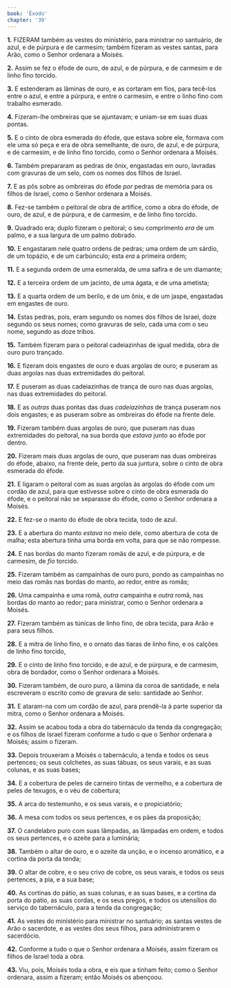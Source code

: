 ```yaml
---
book: 'Êxodo'
chapter: '39'
---
```


**1.** FIZERAM também as vestes do ministério, para ministrar no santuário, de azul, e de púrpura e de carmesim; também fizeram as vestes santas, para Arão, como o Senhor ordenara a Moisés.

**2.** Assim se fez o éfode de ouro, de azul, e de púrpura, e de carmesim e de linho fino torcido.

**3.** E estenderam as lâminas de ouro, e as cortaram em fios, para tecê-los entre o azul, e entre a púrpura, e entre o carmesim, e entre o linho fino com trabalho esmerado.

**4.** Fizeram-lhe ombreiras que se ajuntavam; e uniam-se em suas duas pontas.

**5.** E o cinto de obra esmerada do éfode, que estava sobre ele, formava com ele uma só peça e era de obra semelhante, de ouro, de azul, e de púrpura, e de carmesim, e de linho fino torcido, como o Senhor ordenara a Moisés.

**6.** Também prepararam as pedras de ônix, engastadas em ouro, lavradas com gravuras de um selo, com os nomes dos filhos de Israel.

**7.** E as pôs sobre as ombreiras do éfode *por* pedras de memória para os filhos de Israel, como o Senhor ordenara a Moisés.

**8.** Fez-se também o peitoral de obra de artífice, como a obra do éfode, de ouro, de azul, e de púrpura, e de carmesim, e de linho fino torcido.

**9.** Quadrado era; duplo fizeram o peitoral; o seu comprimento *era* de um palmo, e a sua largura de um palmo dobrado.

**10.** E engastaram nele quatro ordens de pedras; uma ordem de um sárdio, de um topázio, e de um carbúnculo; esta *era* a primeira ordem;

**11.** E a segunda ordem de uma esmeralda, de uma safira e de um diamante;

**12.** E a terceira ordem de um jacinto, de uma ágata, e de uma ametista;

**13.** E a quarta ordem de um berilo, e de um ônix, e de um jaspe, engastadas em engastes de ouro.

**14.** Estas pedras, pois, eram segundo os nomes dos filhos de Israel, doze segundo os seus nomes; como gravuras de selo, cada uma com o seu nome, segundo as doze tribos.

**15.** Também fizeram para o peitoral cadeiazinhas de igual medida, obra de ouro puro trançado.

**16.** E fizeram dois engastes de ouro e duas argolas de ouro; e puseram as duas argolas nas duas extremidades do peitoral.

**17.** E puseram as duas cadeiazinhas de trança de ouro nas duas argolas, nas duas extremidades do peitoral.

**18.** E as *outras* duas pontas das duas *cadeiazinhas* de trança puseram nos dois engastes; e as puseram sobre as ombreiras do éfode na frente dele.

**19.** Fizeram também duas argolas de ouro, que puseram nas duas extremidades do peitoral, na sua borda que *estava* junto ao éfode por dentro.

**20.** Fizeram mais duas argolas de ouro, que puseram nas duas ombreiras do éfode, abaixo, na frente dele, perto da sua juntura, sobre o cinto de obra esmerada do éfode.

**21.** E ligaram o peitoral com as suas argolas às argolas do éfode com um cordão de azul, para que estivesse sobre o cinto de obra esmerada do éfode, e o peitoral não se separasse do éfode, como o Senhor ordenara a Moisés.

**22.** E fez-se o manto do éfode de obra tecida, todo de azul.

**23.** E a abertura do manto *estava* no meio dele, como abertura de cota de malha; esta abertura tinha uma borda em volta, para que se não rompesse.

**24.** E nas bordas do manto fizeram romãs de azul, e de púrpura, e de carmesim, de *fio* torcido.

**25.** Fizeram também as campainhas de ouro puro, pondo as campainhas no meio das romãs nas bordas do manto, ao redor, entre as romãs;

**26.** Uma campainha e uma romã, *outra* campainha e *outra* romã, nas bordas do manto ao redor; para ministrar, como o Senhor ordenara a Moisés.

**27.** Fizeram também as túnicas de linho fino, de obra tecida, para Arão e para seus filhos.

**28.** E a mitra de linho fino, e o ornato das tiaras de linho fino, e os calções de linho fino torcido,

**29.** E o cinto de linho fino torcido, e de azul, e de púrpura, e de carmesim, obra de bordador, como o Senhor ordenara a Moisés.

**30.** Fizeram também, de ouro puro, a lâmina da coroa de santidade, e nela escreveram o escrito como de gravura de selo: santidade ao Senhor.

**31.** E ataram-na com um cordão de azul, para prendê-la à parte superior da mitra, como o Senhor ordenara a Moisés.

**32.** Assim se acabou toda a obra do tabernáculo da tenda da congregação; e os filhos de Israel fizeram conforme a tudo o que o Senhor ordenara a Moisés; assim o fizeram.

**33.** Depois trouxeram a Moisés o tabernáculo, a tenda e todos os seus pertences; os seus colchetes, as suas tábuas, os seus varais, e as suas colunas, e as suas bases;

**34.** E a cobertura de peles de carneiro tintas de vermelho, e a cobertura de peles de texugos, e o véu de cobertura;

**35.** A arca do testemunho, e os seus varais, e o propiciatório;

**36.** A mesa com todos os seus pertences, e os pães da proposição;

**37.** O candelabro puro com suas lâmpadas, as lâmpadas em ordem, e todos os seus pertences, e o azeite para a luminária;

**38.** Também o altar de ouro, e o azeite da unção, e o incenso aromático, e a cortina da porta da tenda;

**39.** O altar de cobre, e o seu crivo de cobre, os seus varais, e todos os seus pertences, a pia, e a sua base;

**40.** As cortinas do pátio, as suas colunas, e as suas bases, e a cortina da porta do pátio, as suas cordas, e os seus pregos, e todos os utensílios do serviço do tabernáculo, para a tenda da congregação;

**41.** As vestes do ministério para ministrar no santuário; as santas vestes de Arão o sacerdote, e as vestes dos seus filhos, para administrarem o sacerdócio.

**42.** Conforme a tudo o que o Senhor ordenara a Moisés, assim fizeram os filhos de Israel toda a obra.

**43.** Viu, pois, Moisés toda a obra, e eis que a tinham feito; como o Senhor ordenara, assim a fizeram; então Moisés os abençoou.